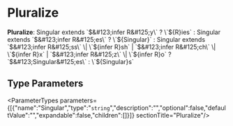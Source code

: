 
# Pluralize

 **Pluralize**: Singular extends \`$&#123;infer R&#125;y\` ? \`$&#123;R&#125;ies\` : Singular extends \`$&#123;infer R&#125;es\` ? \`$&#123;Singular&#125;\` : Singular extends \`$&#123;infer R&#125;ss\` \| \`$&#123;infer R&#125;sh\` \| \`$&#123;infer R&#125;ch\` \| \`$&#123;infer R&#125;x\` \| \`$&#123;infer R&#125;z\` \| \`$&#123;infer R&#125;o\` ? \`$&#123;Singular&#125;es\` : \`$&#123;Singular&#125;s\`

## Type Parameters

<ParameterTypes parameters={[{"name":"Singular","type":"`string`","description":"","optional":false,"defaultValue":"","expandable":false,"children":[]}]}  sectionTitle="Pluralize"/>
